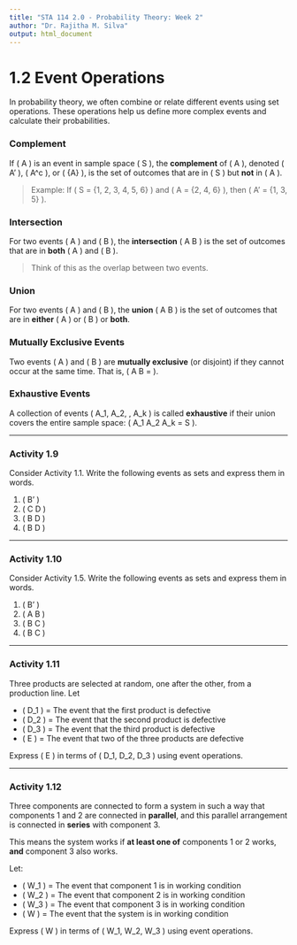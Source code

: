 ```yaml
---
title: "STA 114 2.0 - Probability Theory: Week 2"
author: "Dr. Rajitha M. Silva"
output: html_document
---
```


# 1.2 Event Operations

In probability theory, we often combine or relate different events using set operations. These operations help us define more complex events and calculate their probabilities.

### Complement
If \( A \) is an event in sample space \( S \), the **complement** of \( A \), denoted \( A' \), \( A^c \), or \( \bar{A} \), is the set of outcomes that are in \( S \) but **not** in \( A \).

> Example: If \( S = \{1, 2, 3, 4, 5, 6\} \) and \( A = \{2, 4, 6\} \), then \( A' = \{1, 3, 5\} \).

### Intersection
For two events \( A \) and \( B \), the **intersection** \( A \cap B \) is the set of outcomes that are in **both** \( A \) and \( B \).

> Think of this as the overlap between two events.

### Union
For two events \( A \) and \( B \), the **union** \( A \cup B \) is the set of outcomes that are in **either** \( A \) or \( B \) or **both**.

### Mutually Exclusive Events
Two events \( A \) and \( B \) are **mutually exclusive** (or disjoint) if they cannot occur at the same time. That is, \( A \cap B = \emptyset \).

### Exhaustive Events
A collection of events \( A_1, A_2, \ldots, A_k \) is called **exhaustive** if their union covers the entire sample space: \( A_1 \cup A_2 \cup \ldots \cup A_k = S \).

---

### Activity 1.9
Consider Activity 1.1. Write the following events as sets and express them in words.

1. \( B' \)  
2. \( C \cap D \)  
3. \( B \cup D \)  
4. \( B \cap D \)



---

### Activity 1.10
Consider Activity 1.5. Write the following events as sets and express them in words.

1. \( B' \)  
2. \( A \cup B \)  
3. \( B \cap C \)  
4. \( B \cup C \)



---

### Activity 1.11
Three products are selected at random, one after the other, from a production line. Let

- \( D_1 \) = The event that the first product is defective  
- \( D_2 \) = The event that the second product is defective  
- \( D_3 \) = The event that the third product is defective  
- \( E \) = The event that two of the three products are defective

Express \( E \) in terms of \( D_1, D_2, D_3 \) using event operations.


---

### Activity 1.12

Three components are connected to form a system in such a way that components 1 and 2 are connected in **parallel**, and this parallel arrangement is connected in **series** with component 3.

This means the system works if **at least one of** components 1 or 2 works, **and** component 3 also works.


Let:

- \( W_1 \) = The event that component 1 is in working condition  
- \( W_2 \) = The event that component 2 is in working condition  
- \( W_3 \) = The event that component 3 is in working condition  
- \( W \) = The event that the system is in working condition

Express \( W \) in terms of \( W_1, W_2, W_3 \) using event operations.


